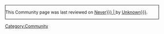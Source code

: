 <div style='border: 1px black solid'>

This Community page was last reviewed on [[Community pages last reviewed in {{{1|Never}}} {{{2|}}}|{{{3|}}} {{{2|}}} {{{1|Never}}}]] by [[User:{{{4|Unknown}}}]].

</div>

[[Category:Community]]